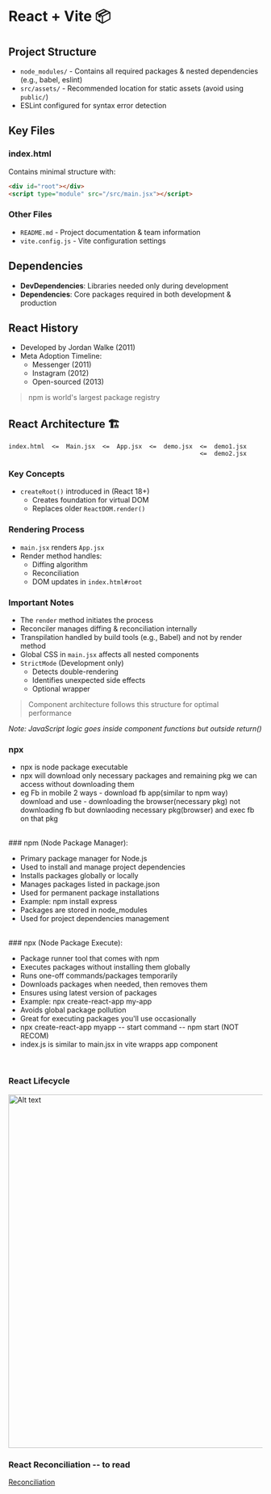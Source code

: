 # React + Vite 📦

## Project Structure

- `node_modules/` - Contains all required packages & nested dependencies (e.g., babel, eslint)
- `src/assets/` - Recommended location for static assets (avoid using `public/`)
- ESLint configured for syntax error detection

## Key Files

### index.html

Contains minimal structure with:

```html
<div id="root"></div>
<script type="module" src="/src/main.jsx"></script>
```

### Other Files

- `README.md` - Project documentation & team information
- `vite.config.js` - Vite configuration settings

## Dependencies

- **DevDependencies**: Libraries needed only during development
- **Dependencies**: Core packages required in both development & production

## React History

- Developed by Jordan Walke (2011)
- Meta Adoption Timeline:
  - Messenger (2011)
  - Instagram (2012)
  - Open-sourced (2013)

> npm is world's largest package registry

## React Architecture 🏗️

```
index.html  <=  Main.jsx  <=  App.jsx  <=  demo.jsx  <=  demo1.jsx
                                                     <=  demo2.jsx
```

### Key Concepts

- `createRoot()` introduced in (React 18+)
  - Creates foundation for virtual DOM
  - Replaces older `ReactDOM.render()`

### Rendering Process

- `main.jsx` renders `App.jsx`
- Render method handles:
  - Diffing algorithm
  - Reconciliation
  - DOM updates in `index.html#root`

### Important Notes

- The `render` method initiates the process
- Reconciler manages diffing & reconciliation internally
- Transpilation handled by build tools (e.g., Babel) and not by render method
- Global CSS in `main.jsx` affects all nested components
- `StrictMode` (Development only)
  - Detects double-rendering
  - Identifies unexpected side effects
  - Optional wrapper

> Component architecture follows this structure for optimal performance

_Note: JavaScript logic goes inside component functions but outside return()_


### npx

- npx is node package executable
- npx will download only necessary packages and remaining pkg we can access without downloading them
- eg Fb in mobile 2 ways - download fb app(similar to npm way) download and use
                         - downloading the browser(necessary pkg) not downloading fb but downlaoding necessary pkg(browser) and exec fb on that pkg

<br/>
### npm (Node Package Manager):

- Primary package manager for Node.js
- Used to install and manage project dependencies
- Installs packages globally or locally
- Manages packages listed in package.json
- Used for permanent package installations
- Example: npm install express
- Packages are stored in node_modules
- Used for project dependencies management

<br/>
### npx (Node Package Execute):

- Package runner tool that comes with npm
- Executes packages without installing them globally
- Runs one-off commands/packages temporarily
- Downloads packages when needed, then removes them
- Ensures using latest version of packages
- Example: npx create-react-app my-app
- Avoids global package pollution
- Great for executing packages you'll use occasionally
- npx create-react-app myapp -- start command -- npm start (NOT RECOM)
- index.js is similar to main.jsx in vite wrapps app component
<br/>

### React Lifecycle
<img src="src/assets/lifecycle.png" alt="Alt text" width="700" />

### React Reconciliation -- to read
[Reconciliation](https://nikshindeblogs.medium.com/react-reconciliation-547024dda9fc)
